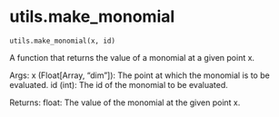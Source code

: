 # utils.make_monomial { #updes.utils.make_monomial }

`utils.make_monomial(x, id)`

A function that returns the value of a monomial at a given point x.

Args:
    x (Float[Array, "dim"]): The point at which the monomial is to be evaluated.
    id (int): The id of the monomial to be evaluated.

Returns:
    float: The value of the monomial at the given point x.